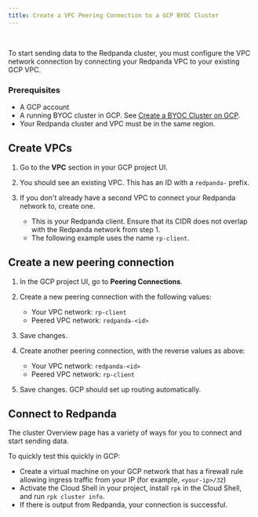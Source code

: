 ```yaml
---
title: Create a VPC Peering Connection to a GCP BYOC Cluster
---
```


<head>
    <meta name="title" content="Create a VPC Connection to a GCP BYOC Cluster| Redpanda Docs"/>
    <meta name="description" content="Use the Redpanda and GCP UIs to create a VPC peering connection for a BYOC cluster."/>
    <link rel="canonical" href="https://docs.redpanda.com/docs/deploy/deployment-option/cloud/create-byoc-cluster-gcp/" />
</head><br />


To start sending data to the Redpanda cluster, you must configure the VPC network connection by connecting your Redpanda VPC to your existing GCP VPC.


### Prerequisites

* A GCP account 
* A running BYOC cluster in GCP. See [Create a BYOC Cluster on GCP](create-byoc-cluster-gcp.mdx).
* Your Redpanda cluster and VPC must be in the same region.

## Create VPCs 
 
1. Go to the **VPC** section in your GCP project UI. 
2. You should see an existing VPC. This has an ID with a `redpanda-` prefix. 
3. If you don't already have a second VPC to connect your Redpanda network to, create one. 
    
    * This is your Redpanda client. Ensure that its CIDR does not overlap with the Redpanda network from step 1. 
    * The following example uses the name `rp-client`.  

## Create a new peering connection 

1. In the GCP project UI, go to **Peering Connections**. 

2. Create a new peering connection with the following values:
    * Your VPC network: `rp-client`
    * Peered VPC network: `redpanda-<id>`
    
3. Save changes.

4. Create another peering connection, with the reverse values as above: 
    * Your VPC network: `redpanda-<id>`
    * Peered VPC network: `rp-client`
    
5. Save changes. GCP should set up routing automatically. 

## Connect to Redpanda​

The cluster Overview page has a variety of ways for you to connect and start sending data. 

To quickly test this quickly in GCP: 
* Create a virtual machine on your GCP network that has a firewall rule allowing ingress traffic from your IP (for example, `<your-ip>/32`)
* Activate the Cloud Shell in your project, install `rpk` in the Cloud Shell, and run `rpk cluster info`.
* If there is output from Redpanda, your connection is successful. 

